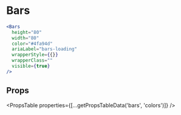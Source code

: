 ---
---


# Bars

```jsx live
<Bars
  height="80"
  width="80"
  color="#4fa94d"
  ariaLabel="bars-loading"
  wrapperStyle={{}}
  wrapperClass=""
  visible={true}
/>
```

## Props

<PropsTable
  properties={[...getPropsTableData('bars', 'colors')]}
/>


